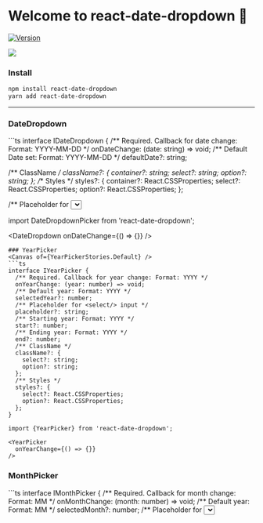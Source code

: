 

<Meta title="Introduction" />


# Welcome to react-date-dropdown 👋

[![Version](https://img.shields.io/npm/v/react-date-dropdown.svg)](https://www.npmjs.com/package/react-date-dropdown)

<img src={screenshot} width={500} />

### Install

```sh
npm install react-date-dropdown
yarn add react-date-dropdown
```


---

### DateDropdown
<Canvas of={DateDropdownStories.Default} />
```ts
interface IDateDropdown {
  /** Required. Callback for date change: Format: YYYY-MM-DD */
  onDateChange: (date: string) => void;
  /** Default Date set: Format: YYYY-MM-DD */
  defaultDate?: string;

  /** ClassName */
  className?: {
    container?: string;
    select?: string;
    option?: string;
  };
  /** Styles */
  styles?: {
    container?: React.CSSProperties;
    select?: React.CSSProperties;
    option?: React.CSSProperties;
  };

  /** Placeholder for <select/> input */
  selectPlaceholder?: {
    year: string;
    month: string;
    day: string;
  };
  /** Starting year: Format: YYYY */
  yearStart?: number;
  /** Ending year: Format: YYYY */
  yearEnd?: number;
}

import DateDropdownPicker from 'react-date-dropdown';

<DateDropdown
  onDateChange={() => {}}
/>
```
### YearPicker
<Canvas of={YearPickerStories.Default} />
```ts
interface IYearPicker {
  /** Required. Callback for year change: Format: YYYY */
  onYearChange: (year: number) => void;
  /** Default year: Format: YYYY */
  selectedYear?: number;
  /** Placeholder for <select/> input */
  placeholder?: string;
  /** Starting year: Format: YYYY */
  start?: number;
  /** Ending year: Format: YYYY */
  end?: number;
  /** ClassName */
  className?: {
    select?: string;
    option?: string;
  };
  /** Styles */
  styles?: {
    select?: React.CSSProperties;
    option?: React.CSSProperties;
  };
}

import {YearPicker} from 'react-date-dropdown';

<YearPicker
  onYearChange={() => {}}
/>
```

### MonthPicker
<Canvas of={MonthPickerStories.Default} />
```ts
interface IMonthPicker {
  /** Required. Callback for month change: Format: MM */
  onMonthChange: (month: number) => void;
  /** Default year: Format: MM */
  selectedMonth?: number;
  /** Placeholder for <select/> input */
  placeholder?: string;
  /** ClassName */
  className?: {
    select?: string;
    option?: string;
  };
  /** Styles */
  styles?: {
    select?: React.CSSProperties;
    option?: React.CSSProperties;
  };
}

import {MonthPicker} from 'react-date-dropdown';

<MonthPicker
  onMonthChange={() => {}}
/>
```

### DayPicker
<Canvas of={DayPickerStories.Default} />
```ts
interface IDayPicker {
  /** Required. Callback for day change: Format: DD */
  onDayChange: (day: number) => void;
  /** Default year - 1991. Used to calculate number of days */
  year?: number;
  /** Default month - 1. Used to calculate number of days*/
  month?: number;
  /** Default day */
  day?: number;
  /** Placeholder for <select/> input */
  placeholder?: string;
  /** ClassName */
  className?: {
    select?: string;
    option?: string;
  };
  /** Styles */
  styles?: {
    select?: React.CSSProperties;
    option?: React.CSSProperties;
  };
}

import {DayPicker} from 'react-date-dropdown';

<DayPicker
  onDayChange={() => {}}
/>
```
---
#### Show your support

Give a ⭐️ if this project helped you!
